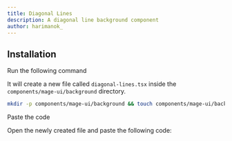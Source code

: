 ```yaml
---
title: Diagonal Lines
description: A diagonal line background component
author: harimanok_
---
```


<ComponentPreview name="background-diagonal-lines--docs" />

## Installation

<Steps>
<Step>Run the following command</Step>

It will create a new file called `diagonal-lines.tsx` inside the `components/mage-ui/background` directory.

```bash
mkdir -p components/mage-ui/background && touch components/mage-ui/background/diagonal-lines.tsx
```

<Step>Paste the code</Step>

Open the newly created file and paste the following code:

```jsx file=<rootDir>/mage-ui/background/diagonal-lines.tsx

```

</Steps>
